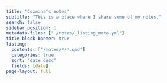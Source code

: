```yaml
---
title: "Cozmina's notes"
subtitle: "This is a place where I share some of my notes." 
search: false
sidebar_position: 1
metadata-files: ["./notes/_listing_meta.yml"]
title-block-banner: true
listing:
  contents: ["/notes/*/*.qmd"]
  categories: true 
  sort: "date desc"
  fields: [date]
page-layout: full
---
```


